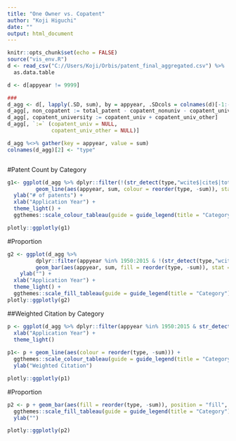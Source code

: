 ```yaml
---
title: "One Owner vs. Copatent"
author: "Koji Higuchi"
date: ""
output: html_document
---
```


```r
knitr::opts_chunk$set(echo = FALSE)
source("vis_env.R")
d <- read_csv("C://Users/Koji/Orbis/patent_final_aggregated.csv") %>% 
  as.data.table

d <- d[appyear != 9999]

###
d_agg <- d[, lapply(.SD, sum), by = appyear, .SDcols = colnames(d)[-1:-2]]
d_agg[, non_copatent := total_patent - copatent_nonuniv - copatent_univ - copatent_univ_other]
d_agg[, copatent_university := copatent_univ + copatent_univ_other]
d_agg[, `:=` (copatent_univ = NULL,
              copatent_univ_other = NULL)]

d_agg %<>% gather(key = appyear, value = sum) 
colnames(d_agg)[2] <- "type"



```


#Patent Count by Category
```r
g1<- ggplot(d_agg %>% dplyr::filter(!(str_detect(type,"wcite$|cite$|total_patent")))) +
         geom_line(aes(appyear, sum, colour = reorder(type, -sum)), stat = "identity") +
  ylab("# of patents") +
  xlab("Application Year") +
  theme_light() +
  ggthemes::scale_colour_tableau(guide = guide_legend(title = "Category")) 

plotly::ggplotly(g1)
```


#Proportion
```r
g2 <- ggplot(d_agg %>%
         dplyr::filter(appyear %in% 1950:2015 & !(str_detect(type,"wcite$|cite$|total_patent")))) +
         geom_bar(aes(appyear, sum, fill = reorder(type, -sum)), stat = "identity", position = "fill") +
    ylab("") +
  xlab("Application Year") +
  theme_light() +
  ggthemes::scale_fill_tableau(guide = guide_legend(title = "Category"))
plotly::ggplotly(g2)
```



##Weighted Citation by Category
```r
p <- ggplot(d_agg %>% dplyr::filter(appyear %in% 1950:2015 & str_detect(type,"wcite$")), aes(appyear, sum)) + 
  xlab("Application Year") +
  theme_light()
  
p1<- p + geom_line(aes(colour = reorder(type, -sum))) + 
  ggthemes::scale_colour_tableau(guide = guide_legend(title = "Category")) +
  ylab("Weighted Citation")

plotly::ggplotly(p1)
```


#Proportion
```r
p2 <- p + geom_bar(aes(fill = reorder(type, -sum)), position = "fill", stat = "identity") +
  ggthemes::scale_fill_tableau(guide = guide_legend(title = "Category")) +
  ylab("")

plotly::ggplotly(p2)
```
